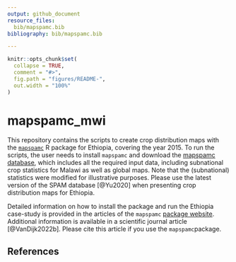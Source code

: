 ```yaml
---
output: github_document
resource_files:
  bib/mapspamc.bib
bibliography: bib/mapspamc.bib

---
```


<!-- README.md is generated from README.Rmd. Please edit that file -->

```r
knitr::opts_chunk$set(
  collapse = TRUE,
  comment = "#>",
  fig.path = "figures/README-",
  out.width = "100%"
)
```

# mapspamc_mwi

This repository contains the scripts to create crop distribution maps with the [`mapspamc`](https://github.com/michielvandijk/mapspamc) R package for Ethiopia, covering the year 2015. To run the scripts, the user needs to install `mapspamc` and download the [mapspamc database](https://doi.org/10.5281/zenodo.7031917), which includes all the required input data, including subnational crop statistics for Malawi as well as global maps. Note that the (subnational) statistics were modified for illustrative purposes. Please use the latest version of the SPAM database  [@Yu2020] when presenting crop distribution maps for Ethiopia.

Detailed information on how to install the package and run the Ethiopia case-study is provided in the articles of the `mapspamc` [package website](https://michielvandijk.github.io/mapspamc/). Additional information is available in a scientific journal article [@VanDijk2022b]. Please cite this article if you use the `mapspamc`package.

## References
